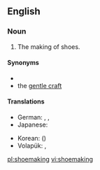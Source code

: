 ==English==
{{wikipedia}}

===Noun===
{{en-noun|-}}

# The making of shoes.

====Synonyms====
* {{l|en|cordwainery}}
* the [[gentle craft]]

====Translations====
{{trans-top|shoemaking}}
* German: {{t|de|Schuhherstellung|f}}, {{t|de|Schuhmacherei|f}}, {{t|de|Schusterei|f}}
* Japanese: {{t+|ja|製靴|tr=せいか, seika}}
{{trans-mid}}
* Korean: {{t+|ko|제화|sc=Hang}} ({{t+|ko|製靴|sc=Hani}})
* Volapük: {{t|vo|jukimek}}, {{t|vo|jukimekam}}
{{trans-bottom}}

[[pl:shoemaking]]
[[vi:shoemaking]]